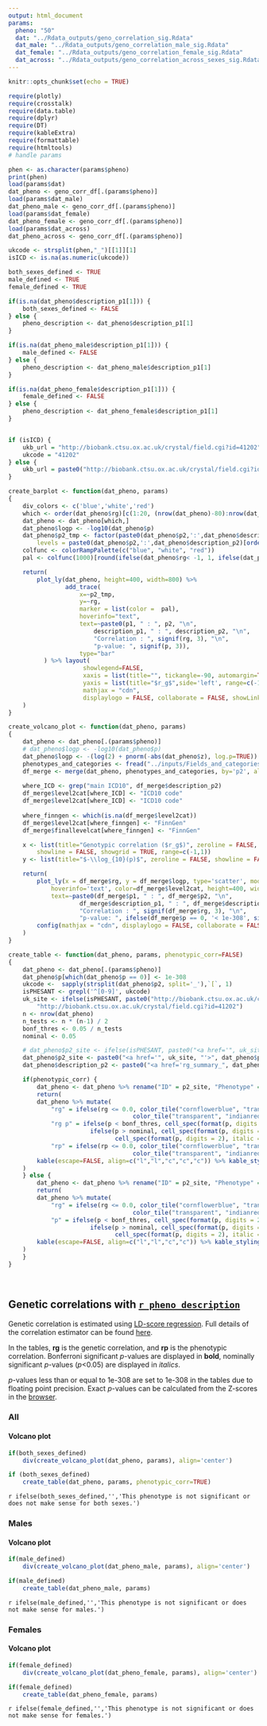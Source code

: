 ```yaml
---
output: html_document
params:
  pheno: "50"
  dat: "../Rdata_outputs/geno_correlation_sig.Rdata"
  dat_male: "../Rdata_outputs/geno_correlation_male_sig.Rdata"
  dat_female: "../Rdata_outputs/geno_correlation_female_sig.Rdata"
  dat_across: "../Rdata_outputs/geno_correlation_across_sexes_sig.Rdata"
---
```


```r
knitr::opts_chunk$set(echo = TRUE)

require(plotly)
require(crosstalk)
require(data.table)
require(dplyr)
require(DT)
require(kableExtra)
require(formattable)
require(htmltools)
# handle params

phen <- as.character(params$pheno)
print(phen)
load(params$dat)
dat_pheno <- geno_corr_df[.(params$pheno)]
load(params$dat_male)
dat_pheno_male <- geno_corr_df[.(params$pheno)]
load(params$dat_female)
dat_pheno_female <- geno_corr_df[.(params$pheno)]
load(params$dat_across)
dat_pheno_across <- geno_corr_df[.(params$pheno)]

ukcode <- strsplit(phen,"_")[[1]][1]
isICD <- is.na(as.numeric(ukcode))

both_sexes_defined <- TRUE
male_defined <- TRUE
female_defined <- TRUE

if(is.na(dat_pheno$description_p1[1])) {
	both_sexes_defined <- FALSE
} else {
	pheno_description <- dat_pheno$description_p1[1]
}

if(is.na(dat_pheno_male$description_p1[1])) {
	male_defined <- FALSE
} else {
	pheno_description <- dat_pheno_male$description_p1[1]
}

if(is.na(dat_pheno_female$description_p1[1])) {
	female_defined <- FALSE
} else {
	pheno_description <- dat_pheno_female$description_p1[1]
}


if (isICD) {
	ukb_url = "http://biobank.ctsu.ox.ac.uk/crystal/field.cgi?id=41202"
	ukcode = "41202"
} else {
	ukb_url = paste0("http://biobank.ctsu.ox.ac.uk/crystal/field.cgi?id=", ukcode)
}

create_barplot <- function(dat_pheno, params)
{
	div_colors <- c('blue','white','red')
	which <- order(dat_pheno$rg)[c(1:20, (nrow(dat_pheno)-80):nrow(dat_pheno))]
	dat_pheno <- dat_pheno[which,]
	dat_pheno$logp <- -log10(dat_pheno$p)
	dat_pheno$p2_tmp <- factor(paste0(dat_pheno$p2,':',dat_pheno$description_p2),
		levels = paste0(dat_pheno$p2,':',dat_pheno$description_p2)[order(dat_pheno$rg, decreasing = TRUE)])
	colfunc <- colorRampPalette(c("blue", "white", "red"))
	pal <- colfunc(1000)[round(ifelse(dat_pheno$rg< -1, 1, ifelse(dat_pheno$rg > 1, 1000, dat_pheno$rg*1000+1000)/2))]

	return(
		plot_ly(dat_pheno, height=400, width=800) %>%
				add_trace(
					x=~p2_tmp,
					y=~rg,
					marker = list(color =  pal),
					hoverinfo="text",
					text=~paste0(p1, " : ", p2, "\n",
						description_p1, " : ", description_p2, "\n",
						"Correlation : ", signif(rg, 3), "\n",
						"p-value: ", signif(p, 3)),
					type="bar"
		  ) %>% layout(
		  			 showlegend=FALSE,
		  			 xaxis = list(title="", tickangle=-90, automargin=TRUE, showticklabels=FALSE),
		  			 yaxis = list(title="$r_g$",side='left', range=c(-1,1))) %>% config(
		  			 mathjax = "cdn",
		  			 displaylogo = FALSE, collaborate = FALSE, showLink=FALSE, displayModeBar=FALSE, displaylogo=FALSE, sendData=FALSE)
	)
}

create_volcano_plot <- function(dat_pheno, params) 
{
	dat_pheno <- dat_pheno[.(params$pheno)]
	# dat_pheno$logp <- -log10(dat_pheno$p)
	dat_pheno$logp <- -(log(2) + pnorm(-abs(dat_pheno$z), log.p=TRUE)) / log(10)
	phenotypes_and_categories <- fread("../inputs/Fields_and_categories.tsv") %>% mutate(p2=as.character(FieldID))
	df_merge <- merge(dat_pheno, phenotypes_and_categories, by='p2', all.x=TRUE)
	
	where_ICD <- grep("main ICD10", df_merge$description_p2)
	df_merge$level2cat[where_ICD] <- "ICD10 code"
	df_merge$level2cat[where_ICD] <- "ICD10 code"
	
	where_finngen <- which(is.na(df_merge$level2cat))
	df_merge$level2cat[where_finngen] <- "FinnGen"
	df_merge$finallevelcat[where_finngen] <- "FinnGen"

	x <- list(title="Genotypic correlation ($r_g$)", zeroline = FALSE, 
		showline = FALSE, showgrid = TRUE, range=c(-1,1))
	y <- list(title="$-\\log_{10}(p)$", zeroline = FALSE, showline = FALSE, showgrid = TRUE)

	return(
		plot_ly(x = df_merge$rg, y = df_merge$logp, type='scatter', mode='markers',
			hoverinfo='text', color=df_merge$level2cat, height=400, width=800,
			text=~paste0(df_merge$p1, " : ", df_merge$p2, "\n",
				  	df_merge$description_p1, " : ", df_merge$description_p2, "\n",
				  	"Correlation : ", signif(df_merge$rg, 3), "\n",
				  	"p-value: ", ifelse(df_merge$p == 0, '< 1e-308', signif(df_merge$p, 3)))) %>% layout(xaxis = x, yaxis = y) %>% 
		config(mathjax = "cdn", displaylogo = FALSE, collaborate = FALSE, showLink=FALSE, displayModeBar=TRUE, displaylogo=FALSE, sendData=FALSE)
	)
}

create_table <- function(dat_pheno, params, phenotypic_corr=FALSE)
{
	dat_pheno <- dat_pheno[.(params$pheno)]
	dat_pheno$p[which(dat_pheno$p == 0)] <- 1e-308
	ukcode <-  sapply(strsplit(dat_pheno$p2, split='_'),`[`, 1)
	isPHESANT <- grepl('^[0-9]', ukcode)
	uk_site <- ifelse(isPHESANT, paste0("http://biobank.ctsu.ox.ac.uk/crystal/field.cgi?id=", ukcode),
		"http://biobank.ctsu.ox.ac.uk/crystal/field.cgi?id=41202")
	n <- nrow(dat_pheno)
	n_tests <- n * (n-1) / 2
	bonf_thres <- 0.05 / n_tests
	nominal <- 0.05

	# dat_pheno$p2_site <- ifelse(isPHESANT, paste0("<a href='", uk_site, "'>", dat_pheno$p2,"</a>"), dat_pheno$p2)
  	dat_pheno$p2_site <- paste0("<a href='", uk_site, "'>", dat_pheno$p2,"</a>")
  	dat_pheno$description_p2 <- paste0("<a href='rg_summary_", dat_pheno$p2,".html'>", dat_pheno$description_p2,"</a>")

	if(phenotypic_corr) {
		dat_pheno <- dat_pheno %>% rename("ID" = p2_site, "Phenotype" = description_p2, "rp" = r2p) %>% select(c("ID", "Phenotype", "rg", "p", "rp"))
		return(
		dat_pheno %>% mutate(
			"rg" = ifelse(rg <= 0.0, color_tile("cornflowerblue", "transparent")(round(rg, 2)*c(rg<=0)),
								   color_tile("transparent", "indianred3")(round(rg,2)*c(rg>=0))),
			"rg p" = ifelse(p < bonf_thres, cell_spec(format(p, digits = 2), bold = TRUE),
	                   ifelse(p > nominal, cell_spec(format(p, digits = 2)),
	                   		  cell_spec(format(p, digits = 2), italic = TRUE))),
			"rp" = ifelse(rp <= 0.0, color_tile("cornflowerblue", "transparent")(round(rp, 2)*c(rp<=0)),
								   color_tile("transparent", "indianred3")(round(rp,2)*c(rp>=0)))) %>% select(c("ID", "Phenotype", "rg", "rg p", "rp")) %>% 
	    kable(escape=FALSE, align=c("l","l","c","c","c")) %>% kable_styling("hover", protect_latex=TRUE)
	)
	} else {
		dat_pheno <- dat_pheno %>% rename("ID" = p2_site, "Phenotype" = description_p2) %>% select(c("ID", "Phenotype", "rg", "p"))
		return(
		dat_pheno %>% mutate(
			"rg" = ifelse(rg <= 0.0, color_tile("cornflowerblue", "transparent")(round(rg, 2)*c(rg<=0)),
								   color_tile("transparent", "indianred3")(round(rg,2)*c(rg>=0))),
			"p" = ifelse(p < bonf_thres, cell_spec(format(p, digits = 2), bold = TRUE),
	                   ifelse(p > nominal, cell_spec(format(p, digits = 2)),
	                   		  cell_spec(format(p, digits = 2), italic = TRUE)))) %>% select(c("ID", "Phenotype", "rg", "p")) %>% 
	    kable(escape=FALSE, align=c("l","l","c","c")) %>% kable_styling("hover", protect_latex=TRUE)
	)
	}
}

```

<br>

## Genetic correlations with [`r pheno_description`](`r ukb_url`) {.tabset .tabset-fade}

Genetic correlation is estimated using [LD-score regression](https://github.com/bulik/ldsc). Full details of the correlation estimator can be found [here](https://www.ncbi.nlm.nih.gov/pubmed/26414676). 

In the tables, **rg** is the genetic correlation, and **rp** is the phenotypic correlation. Bonferroni significant *p*-values are displayed in **bold**, nominally significant *p*-values (*p*<0.05) are displayed in *italics*.

*p*-values less than or equal to 1e-308 are set to 1e-308 in the tables due to floating point precision. Exact *p*-values can be calculated from the Z-scores in the [browser](https://ukbb-rg.hail.is/rg_browser/).

### All {.tabset}

[//]: # <div id="all_bar" class="section level4">
[//]: # #### Bar plot
[//]: # 
[//]: # ```{r make_bar_plot_all, echo=FALSE}
[//]: # 
[//]: # div(create_barplot(dat_pheno, params), align='center')
[//]: # 
[//]: # ```
[//]: # 
[//]: # </div>

<div id="all_volcano" class="section level4">
#### Volcano plot

```r
if(both_sexes_defined)
	div(create_volcano_plot(dat_pheno, params), align='center')
```

</div>


<div class="well">

```r
if (both_sexes_defined)
	create_table(dat_pheno, params, phenotypic_corr=TRUE)
```

`r ifelse(both_sexes_defined,'','This phenotype is not significant or does not make sense for both sexes.')`

</div>

### Males {.tabset}

[//]: # <div id="male_bar" class="section level4">
[//]: # #### Bar plot
[//]: # 
[//]: # ```{r make_bar_plot_male, echo=FALSE}
[//]: # 
[//]: # div(create_barplot(dat_pheno_male, params), align='center')
[//]: # 
[//]: # ```
[//]: # 
[//]: # </div>

<div id="male_volcano" class="section level4">
#### Volcano plot

```r
if(male_defined)
	div(create_volcano_plot(dat_pheno_male, params), align='center')
```

</div>


<div class="well">

```r
if(male_defined)
	create_table(dat_pheno_male, params)
```

`r ifelse(male_defined,'','This phenotype is not significant or does not make sense for males.')`

</div>

### Females {.tabset}

[//]: # <div id="female_bar" class="section level4">
[//]: # #### Bar plot
[//]: # 
[//]: # ```{r make_bar_plot_female, echo=FALSE}
[//]: # 
[//]: # div(create_barplot(dat_pheno_female, params), align='center')
[//]: # 
[//]: # ```
[//]: # 
[//]: # </div>

<div id="female_volcano" class="section level4">
#### Volcano plot

```r
if(female_defined)
	div(create_volcano_plot(dat_pheno_female, params), align='center')
```

</div>

<div class="well">

```r
if(female_defined)
	create_table(dat_pheno_female, params)
```

`r ifelse(female_defined,'','This phenotype is not significant or does not make sense for females.')`

</div>

<link rel="stylesheet" type="text/css" href="http://cdn.datatables.net/1.10.5/css/jquery.dataTables.min.css">
<script src="http://code.jquery.com/jquery-2.1.2.min.js"></script>
<script src="http://cdn.datatables.net/1.10.5/js/jquery.dataTables.min.js"></script>

<script type="text/javascript">
    $(document).ready(function() {
        $("table").DataTable();
    } );
</script>

